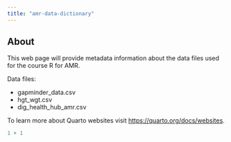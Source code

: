 ```yaml
---
title: "amr-data-dictionary"
---
```


## About

This web page will provide metadata information about the data files used for the course R for AMR.

Data files:

-   gapminder_data.csv
-   hgt_wgt.csv
-   dig_health_hub_amr.csv

To learn more about Quarto websites visit <https://quarto.org/docs/websites>.

```r
1 + 1
```

